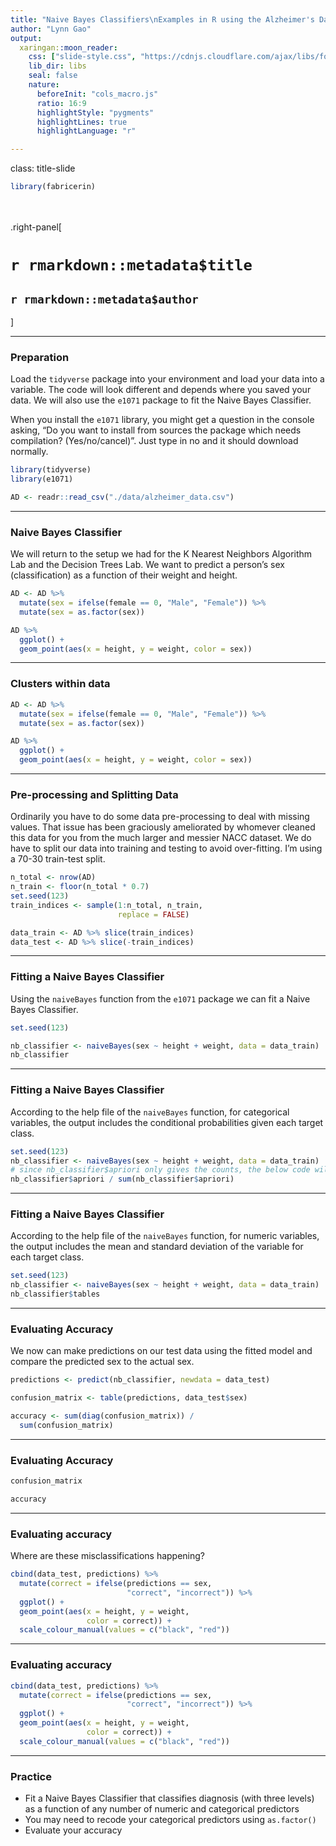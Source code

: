 ```yaml
---
title: "Naive Bayes Classifiers\nExamples in R using the Alzheimer's Data"
author: "Lynn Gao"
output: 
  xaringan::moon_reader:
    css: ["slide-style.css", "https://cdnjs.cloudflare.com/ajax/libs/font-awesome/5.15.3/css/all.min.css"]
    lib_dir: libs
    seal: false
    nature:
      beforeInit: "cols_macro.js"
      ratio: 16:9
      highlightStyle: "pygments"
      highlightLines: true
      highlightLanguage: "r"

---
```


class: title-slide

```r
library(fabricerin)
```

<br>
<br>
.right-panel[ 

# `r rmarkdown::metadata$title`
## `r rmarkdown::metadata$author`

]


---

### Preparation

Load the `tidyverse` package into your environment and load your data into a variable. The code will look different and depends where you saved your data. We will also use the `e1071` package to fit the Naive Bayes Classifier. 

When you install the `e1071` library, you might get a question in the console asking, "Do you want to install from sources the package which needs compilation? (Yes/no/cancel)". Just type in no and it should download normally. 

```r
library(tidyverse)
library(e1071)

AD <- readr::read_csv("./data/alzheimer_data.csv")
```

---

### Naive Bayes Classifier

We will return to the setup we had for the K Nearest Neighbors Algorithm Lab and the Decision Trees Lab. We want to predict a person's sex (classification) as a function of their weight and height.

```r
AD <- AD %>% 
  mutate(sex = ifelse(female == 0, "Male", "Female")) %>% 
  mutate(sex = as.factor(sex))

AD %>% 
  ggplot() +
  geom_point(aes(x = height, y = weight, color = sex))
```

---

### Clusters within data

```r
AD <- AD %>% 
  mutate(sex = ifelse(female == 0, "Male", "Female")) %>% 
  mutate(sex = as.factor(sex))

AD %>% 
  ggplot() +
  geom_point(aes(x = height, y = weight, color = sex))
```

---

### Pre-processing and Splitting Data

Ordinarily you have to do some data pre-processing to deal with missing values. That issue has been graciously ameliorated by whomever cleaned this data for you from the much larger and messier NACC dataset. We do have to split our data into training and testing to avoid over-fitting. I'm using a 70-30 train-test split.

```r
n_total <- nrow(AD)
n_train <- floor(n_total * 0.7)
set.seed(123)
train_indices <- sample(1:n_total, n_train, 
                        replace = FALSE)

data_train <- AD %>% slice(train_indices)
data_test <- AD %>% slice(-train_indices)
```

---

### Fitting a Naive Bayes Classifier

Using the `naiveBayes` function from the `e1071` package we can fit a Naive Bayes Classifier.

```r
set.seed(123)

nb_classifier <- naiveBayes(sex ~ height + weight, data = data_train)
nb_classifier
```

---

### Fitting a Naive Bayes Classifier

According to the help file of the `naiveBayes` function, for categorical variables, the output includes the conditional probabilities given each target class.

```r
set.seed(123)
nb_classifier <- naiveBayes(sex ~ height + weight, data = data_train)
# since nb_classifier$apriori only gives the counts, the below code will divide by the total to get the probabilities/ratios.
nb_classifier$apriori / sum(nb_classifier$apriori)
```


---

### Fitting a Naive Bayes Classifier

According to the help file of the `naiveBayes` function, for numeric variables, the output includes the mean and standard deviation of the variable for each target class.

```r
set.seed(123)
nb_classifier <- naiveBayes(sex ~ height + weight, data = data_train)
nb_classifier$tables
```

---

### Evaluating Accuracy

We now can make predictions on our test data using the fitted model and compare the predicted sex to the actual sex.

```r
predictions <- predict(nb_classifier, newdata = data_test) 

confusion_matrix <- table(predictions, data_test$sex)

accuracy <- sum(diag(confusion_matrix)) / 
  sum(confusion_matrix)
```

---

### Evaluating Accuracy

```r
confusion_matrix

accuracy
```

---

### Evaluating accuracy

Where are these misclassifications happening?

```r
cbind(data_test, predictions) %>% 
  mutate(correct = ifelse(predictions == sex, 
                          "correct", "incorrect")) %>% 
  ggplot() +
  geom_point(aes(x = height, y = weight, 
                 color = correct)) +
  scale_colour_manual(values = c("black", "red"))
```

---

### Evaluating accuracy

```r
cbind(data_test, predictions) %>% 
  mutate(correct = ifelse(predictions == sex, 
                          "correct", "incorrect")) %>% 
  ggplot() +
  geom_point(aes(x = height, y = weight, 
                 color = correct)) +
  scale_colour_manual(values = c("black", "red"))
```

---

### Practice

* Fit a Naive Bayes Classifier that classifies diagnosis (with three levels) as a function of any number of numeric and categorical predictors
* You may need to recode your categorical predictors using `as.factor()`
* Evaluate your accuracy
